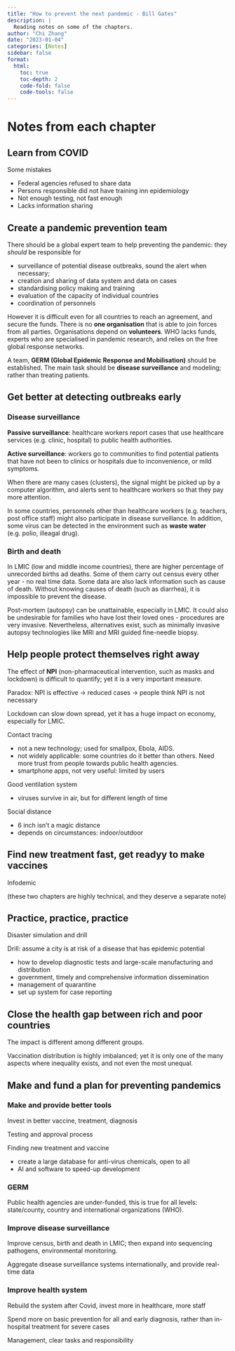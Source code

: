 ```yaml
---
title: "How to prevent the next pandemic - Bill Gates"
description: |
  Reading notes on some of the chapters. 
author: "Chi Zhang"
date: "2023-01-04"
categories: [Notes]
sidebar: false
format: 
  html:
    toc: true
    toc-depth: 2
    code-fold: false
    code-tools: false
---
```



# Notes from each chapter

## Learn from COVID

Some mistakes

* Federal agencies refused to share data
* Persons responsible did not have training inn epidemiology
* Not enough testing, not fast enough 
* Lacks information sharing


## Create a pandemic prevention team

There should be a global expert team to help preventing the pandemic: they *should* be responsible for

* surveillance of potential disease outbreaks, sound the alert when necessary;
* creation and sharing of data system and data on cases
* standardising policy making and training
* evaluation of the capacity of individual countries
* coordination of personnels

However it is difficult even for all countries to reach an agreement, and secure the funds. There is no **one organisation** that is able to join forces from all parties. Organisations depend on **volunteers**. WHO lacks funds, experts who are specialised in pandemic research, and relies on the free global response networks. 

A team, **GERM (Global Epidemic Response and Mobilisation)** should be established. The main task should be **disease surveillance** and modeling; rather than treating patients.


## Get better at detecting outbreaks early

### Disease surveillance

**Passive surveillance**: healthcare workers report cases that use healthcare services (e.g. clinic, hospital) to public health authorities.

**Active surveillance**: workers go to communities to find potential patients that have not been to clinics or hospitals due to inconvenience, or mild symptoms.

When there are many cases (clusters), the signal might be picked up by a computer algorithm, and alerts sent to healthcare workers so that they pay more attention.

In some countries, personnels other than healthcare workers (e.g. teachers, post office staff) might also participate in disease surveillance. In addition, some virus can be detected in the environment such as **waste water** (e.g. polio, illeagal drug). 

### Birth and death

In LMIC (low and middle income countries), there are higher percentage of unrecorded births ad deaths. Some of them carry out census every other year - no real time data. Some data are also lack information such as cause of death. Without knowing causes of death (such as diarrhea), it is impossible to prevent the disease. 

Post-mortem (autopsy) can be unattainable, especially in LMIC. It could also be undesirable for families who have lost their loved ones - procedures are very invasive. Nevertheless, alternatives exist, such as minimally invasive autopsy technologies like MRI and MRI guided fine-needle biopsy.



## Help people protect themselves right away

The effect of **NPI** (non-pharmaceutical intervention, such as masks and lockdown) is difficult to quantify; yet it is a very important measure.

Paradox: NPI is effective -> reduced cases -> people think NPI is not necessary

Lockdown can slow down spread, yet it has a huge impact on economy, especially for LMIC.

Contact tracing

- not a new technology; used for smallpox, Ebola, AIDS.
- not widely applicable: some countries do it better than others. Need more trust from people towards public health agencies.
- smartphone apps, not very useful: limited by users

Good ventilation system

- viruses survive in air, but for different length of time

Social distance

- 6 inch isn't a magic distance
- depends on circumstances: indoor/outdoor




## Find new treatment fast, get readyy to make vaccines

Infodemic

(these two chapters are highly technical, and they deserve a separate note)


## Practice, practice, practice

Disaster simulation and drill

Drill: assume a city is at risk of a disease that has epidemic potential

- how to develop diagnostic tests and large-scale manufacturing and distribution
- government, timely and comprehensive information dissemination
- management of quarantine 
- set up system for case reporting 



## Close the health gap between rich and poor countries

The impact is different among different groups.

Vaccination distribution is highly imbalanced; yet it is only one of the many aspects where inequality exists, and not even the most unequal.





## Make and fund a plan for preventing pandemics 

### Make and provide better tools

Invest in better vaccine, treatment, diagnosis

Testing and approval process

Finding new treatment and vaccine

- create a large database for anti-virus chemicals, open to all
- AI and software to speed-up development 

### GERM 

Public health agencies are under-funded, this is true for all levels: state/county, country and international organizations (WHO).

### Improve disease surveillance 

Improve census, birth and death in LMIC; then expand into sequencing pathogens, environmental monitoring.

Aggregate disease surveillance systems internationally, and provide real-time data

### Improve health system 

Rebuild the system after Covid, invest more in healthcare, more staff 

Spend more on basic prevention for all and early diagnosis, rather than in-hospital treatment for severe cases

Management, clear tasks and responsibility













